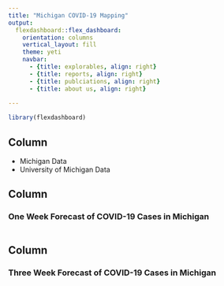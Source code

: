 ```yaml
---
title: "Michigan COVID-19 Mapping"
output: 
  flexdashboard::flex_dashboard:
    orientation: columns
    vertical_layout: fill
    theme: yeti
    navbar:
      - {title: explorables, align: right}
      - {title: reports, align: right}
      - {title: publciations, align: right}
      - {title: about us, align: right}
    
---
```


```r
library(flexdashboard)

```

Column {data-width=400}
-----------------------------------------------------------------------

- Michigan Data
- University of Michigan Data


Column {data-width=300}
-----------------------------------------------------------------------

### One Week Forecast of COVID-19 Cases in Michigan

```r

```

Column {data-width=300}
-----------------------------------------------------------------------
### Three Week Forecast of COVID-19 Cases in Michigan

```r

```


